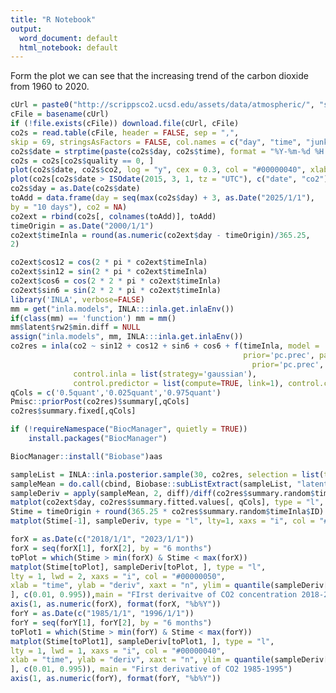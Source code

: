 ```yaml
---
title: "R Notebook"
output:
  word_document: default
  html_notebook: default
---
```


Form the plot we can see that the increasing trend of the carbon dioxide from 1960 to 2020. 






```r
cUrl = paste0("http://scrippsco2.ucsd.edu/assets/data/atmospheric/", "stations/flask_co2/daily/daily_flask_co2_mlo.csv")
cFile = basename(cUrl)
if (!file.exists(cFile)) download.file(cUrl, cFile) 
co2s = read.table(cFile, header = FALSE, sep = ",",
skip = 69, stringsAsFactors = FALSE, col.names = c("day", "time", "junk1", "junk2", "Nflasks", "quality", "co2"))
co2s$date = strptime(paste(co2s$day, co2s$time), format = "%Y-%m-%d %H:%M", tz = "UTC")
co2s = co2s[co2s$quality == 0, ]
plot(co2s$date, co2s$co2, log = "y", cex = 0.3, col = "#00000040", xlab = "time", ylab = "ppm", main = "Carbon Dioxide Concetration 1960-2020")
plot(co2s[co2s$date > ISOdate(2015, 3, 1, tz = "UTC"), c("date", "co2")], log = "y", type = "o", xlab = "time", ylab = "ppm", cex = 0.5, main = "Carbon Dioxide Concentration 2015")
co2s$day = as.Date(co2s$date)
toAdd = data.frame(day = seq(max(co2s$day) + 3, as.Date("2025/1/1"),
by = "10 days"), co2 = NA)
co2ext = rbind(co2s[, colnames(toAdd)], toAdd)
timeOrigin = as.Date("2000/1/1")
co2ext$timeInla = round(as.numeric(co2ext$day - timeOrigin)/365.25,
2)
```

```r
co2ext$cos12 = cos(2 * pi * co2ext$timeInla) 
co2ext$sin12 = sin(2 * pi * co2ext$timeInla) 
co2ext$cos6 = cos(2 * 2 * pi * co2ext$timeInla)
co2ext$sin6 = sin(2 * 2 * pi * co2ext$timeInla)
library('INLA', verbose=FALSE)
mm = get("inla.models", INLA:::inla.get.inlaEnv()) 
if(class(mm) == 'function') mm = mm() 
mm$latent$rw2$min.diff = NULL
assign("inla.models", mm, INLA:::inla.get.inlaEnv())
co2res = inla(co2 ~ sin12 + cos12 + sin6 + cos6 + f(timeInla, model = 'rw2',
                                                    prior='pc.prec', param = c(0.1, 0.5)), data = co2ext, family='gamma', control.family = list(hyper=list(prec=list(
                                                      prior='pc.prec', param=c(0.1, 0.5)))),
              control.inla = list(strategy='gaussian'),
              control.predictor = list(compute=TRUE, link=1), control.compute = list(config=TRUE), verbose=FALSE)
qCols = c('0.5quant','0.025quant','0.975quant') 
Pmisc::priorPost(co2res)$summary[,qCols] 
co2res$summary.fixed[,qCols] 
```



```r
if (!requireNamespace("BiocManager", quietly = TRUE))
    install.packages("BiocManager")

BiocManager::install("Biobase")aas
```

```r
sampleList = INLA::inla.posterior.sample(30, co2res, selection = list(timeInla = 0)) 
sampleMean = do.call(cbind, Biobase::subListExtract(sampleList, "latent"))
sampleDeriv = apply(sampleMean, 2, diff)/diff(co2res$summary.random$timeInla$ID)
matplot(co2ext$day, co2res$summary.fitted.values[, qCols], type = "l", col = "black", lty = c(1, 2, 2), log = "y", xlab = "time", ylab = "ppm") 
Stime = timeOrigin + round(365.25 * co2res$summary.random$timeInla$ID) 
matplot(Stime[-1], sampleDeriv, type = "l", lty=1, xaxs = "i", col = "#00000020", xlab = "time", ylab = "deriv",ylim = quantile(sampleDeriv, c(0.01, 0.995)), main= "FIrst derivative of CO2 concentration 1960-2020")

forX = as.Date(c("2018/1/1", "2023/1/1"))
forX = seq(forX[1], forX[2], by = "6 months")
toPlot = which(Stime > min(forX) & Stime < max(forX))
matplot(Stime[toPlot], sampleDeriv[toPlot, ], type = "l",
lty = 1, lwd = 2, xaxs = "i", col = "#00000050",
xlab = "time", ylab = "deriv", xaxt = "n", ylim = quantile(sampleDeriv[toPlot,
], c(0.01, 0.995)),main = "FIrst derivaitve of CO2 concentration 2018-2020")
axis(1, as.numeric(forX), format(forX, "%b%Y")) 
forY = as.Date(c("1985/1/1", "1996/1/1"))
forY = seq(forY[1], forY[2], by = "6 months")
toPlot1 = which(Stime > min(forY) & Stime < max(forY))
matplot(Stime[toPlot1], sampleDeriv[toPlot1, ], type = "l",
lty = 1, lwd = 1, xaxs = "i", col = "#00000040",
xlab = "time", ylab = "deriv", xaxt = "n", ylim = quantile(sampleDeriv[toPlot,
], c(0.01, 0.995)), main = "First derivative of CO2 1985-1995")
axis(1, as.numeric(forY), format(forY, "%b%Y")) 
```







